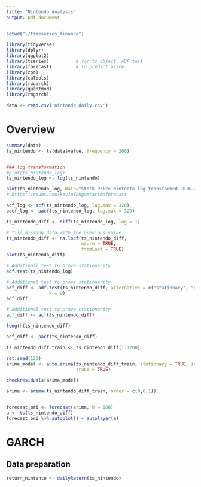 ```yaml
---
title: "Nintendo Analysis"
output: pdf_document
---
```


```r
setwd("~/timeseries_finance")
```

```r

library(tidyverse)
library(dplyr)
library(ggplot2)
library(tseries)          # for ts object, ADF test
library(forecast)         # to predict price
library(zoo)
library(caTools)
library(rugarch)
library(quantmod)
library(rmgarch)


```

```r

data <- read.csv('nintendo_daily.csv')

```

# Overview

```r
summary(data)
ts_nintendo <- ts(data$value, frequency = 260)


### log transformation
#plot(ts_nintendo_log)
ts_nintendo_log <- log(ts_nintendo)

plot(ts_nintendo_log, main="Stock Price Nintento log transformed 2016-2021")
# https://rpubs.com/kevinTongam/arimaforecast
```

```r
acf_log <- acf(ts_nintendo_log, lag.max = 320)
pacf_log <- pacf(ts_nintendo_log, lag.max = 320)
```

```r
ts_nintendo_diff <- diff(ts_nintendo_log, lag = 1)

# fill missing data with the previous value
ts_nintendo_diff <- na.locf(ts_nintendo_diff,
                            na.rm = TRUE,
                            fromLast = TRUE)
plot(ts_nintendo_diff)
```

```r
# Additional test to prove stationarity
adf.test(ts_nintendo_log)
```

```r
# Additional test to prove stationarity
adf_diff <- adf.test(ts_nintendo_diff, alternative = c("stationary", "explosive"), 
                k = 0)
adf_diff

``````

```r
# Additional test to prove stationarity
acf_diff <- acf(ts_nintendo_diff)

length(ts_nintendo_diff)


``````

```r

acf_diff <- pacf(ts_nintendo_diff)


```
```r
ts_nintendo_diff_train <- ts_nintendo_diff[1:1200]
```

```r
set.seed(123)
arima_model <- auto.arima(ts_nintendo_diff_train, stationary = TRUE, ic = c("aicc", "aic", "bic"), 
                          trace = TRUE)

checkresiduals(arima_model)
```

```r
arima <- arima(ts_nintendo_diff_train, order = c(0,0,1))


forecast_ori <- forecast(arima, h = 100)
a <- ts(ts_nintendo_diff)
forecast_ori %>% autoplot() + autolayer(a)
```

# GARCH

## Data preparation

```r

return_nintento <- dailyReturn(ts_nintendo)

```